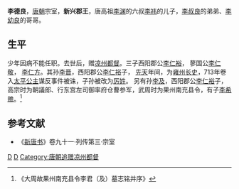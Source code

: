 {{Otheruses|other=明朝状元|李騏}}

'''李德良'''，[[唐朝|唐朝]]宗室，'''新兴郡王'''，唐高祖[[李渊|李渊]]的六叔[[李祎_(隋)|李祎]]的儿子，[[李叔良|李叔良]]的弟弟、[[李幼良|李幼良]]的哥哥。

== 生平 ==
少年因病不能任职。去世后，赠[[凉州|凉州]][[都督|都督]]。三子西阳郡公[[李仁裕|李仁裕]]， 蓼国公[[李仁敬|李仁敬]]， [[李仁方|李仁方]]。其孙[[李晉_(唐朝)|李晋]]，西阳郡公[[李仁裕|李仁裕]]子， [[先天_(年号)|先天]]年间，为[[雍州|雍州]][[长史|长史]]，713年卷入[[太平公主|太平公主]]谋反事件被诛，子孙被改为[[厉姓|厉姓]]。
另有孙[[李及|李及]]，西阳郡公[[李仁裕|李仁裕]]子，高宗时为朝議郎、行东宫左司御率府仓曹参军，武周时为果州南充县令，有子[[李希赡|李希赡]]。<ref>《大周故果州南充县令李君（及）墓志铭并序》</ref>

== 参考文献 ==
*《[[新唐书|新唐书]]》卷九十一·列传第三·宗室

{{Authority control}}
{{DEFAULTSORT:Li李}}
[[Category:李姓|D]]
[[Category:唐朝宗室郡王|D]]
[[Category:唐朝追赠凉州都督|Category:唐朝追赠凉州都督]]
{{唐朝政治人物小作品}}